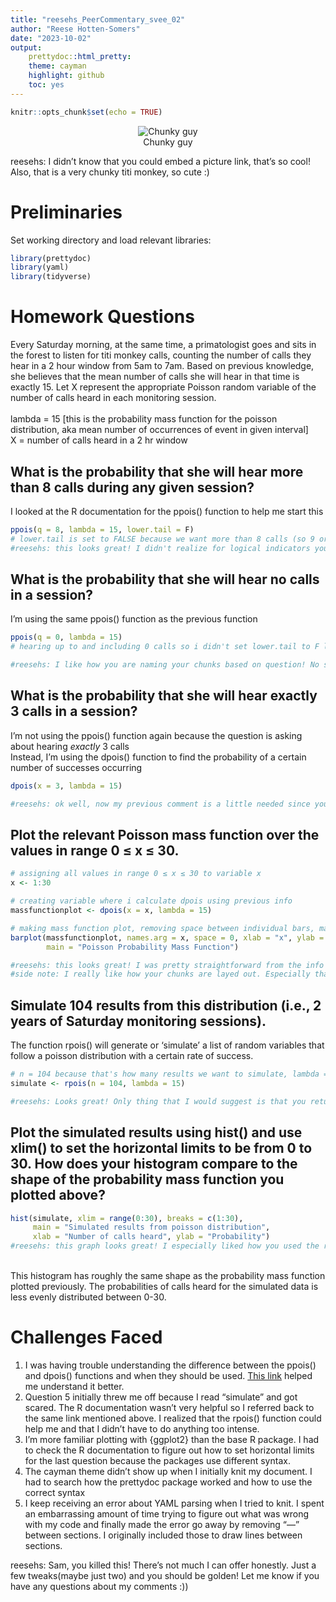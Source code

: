 ```yaml
---
title: "reesehs_PeerCommentary_svee_02"
author: "Reese Hotten-Somers"
date: "2023-10-02"
output:
    prettydoc::html_pretty:
    theme: cayman
    highlight: github
    toc: yes
---
```


```r
knitr::opts_chunk$set(echo = TRUE)
```

<center>
![Chunky guy](https://assets.isu.pub/document-structure/230706143934-6b4b2e34ca282ca67a8b26f4876f1f60/v1/ded975c198157a739b4ac00ce82f800b.jpeg)
</center>
reesehs: I didn't know that you could embed a picture link, that's so cool! Also, that is a very chunky titi monkey, so cute :)

# Preliminaries

Set working directory and load relevant libraries:
```r
library(prettydoc)
library(yaml)
library(tidyverse)
```

# Homework Questions
Every Saturday morning, at the same time, a primatologist goes and sits in the forest to listen for titi monkey calls, counting the number of calls they hear in a 2 hour window from 5am to 7am. Based on previous knowledge, she believes that the mean number of calls she will hear in that time is exactly 15. Let X represent the appropriate Poisson random variable of the number of calls heard in each monitoring session. <br><br>
lambda = 15 [this is the probability mass function for the poisson distribution, aka mean number of occurrences of event in given interval] <br>
X = number of calls heard in a 2 hr window

## What is the probability that she will hear more than 8 calls during any given session?
I looked at the R documentation for the ppois() function to help me start this
```r
ppois(q = 8, lambda = 15, lower.tail = F)
# lower.tail is set to FALSE because we want more than 8 calls (so 9 or higher)
#reesehs: this looks great! I didn't realize for logical indicators you could just use F or T! I'm learning so much already! I have also realized that I did my code wrong because I set my q to 7 instead of 8 but the question is not asking for 8 or more its really more than 8, silly me. 
```

## What is the probability that she will hear no calls in a session?
I'm using the same ppois() function as the previous function
```r
ppois(q = 0, lambda = 15) 
# hearing up to and including 0 calls so i didn't set lower.tail to F like i did previously

#reesehs: I like how you are naming your chunks based on question! No sure if it makes a difference but you could also use dpois in this instance because we are only taking the probability at one point, and not cumulative probability like ppois is used for. However I used dpois and I got the same number as you so I don't think it particularly matter. IDK just a math thought I guess :)
```

## What is the probability that she will hear exactly 3 calls in a session?
I'm not using the ppois() function again because the question is asking about hearing *exactly* 3 calls <br>
Instead, I'm using the dpois() function to find the probability of a certain number of successes occurring 
```r
dpois(x = 3, lambda = 15)

#reesehs: ok well, now my previous comment is a little needed since you explain in the header but 0 is still one number but its kind of semantics in the above question. This looks great, if you really wanted to you could get rid of lambda and x variables and just have it be dpois(3, 15) for simplicity sake. But again, totally unneeded and it might make it more confusing when you go back and try and figure out what your code is doing
```
## Plot the relevant Poisson mass function over the values in range 0 ≤ x ≤ 30.
```r
# assigning all values in range 0 ≤ x ≤ 30 to variable x
x <- 1:30 

# creating variable where i calculate dpois using previous info
massfunctionplot <- dpois(x = x, lambda = 15)

# making mass function plot, removing space between individual bars, making title and labeling axes
barplot(massfunctionplot, names.arg = x, space = 0, xlab = "x", ylab = "Pr(X = x)", 
        main = "Poisson Probability Mass Function")

#reesehs: this looks great! I was pretty straightforward from the info given in the module so no feedback from me :)
#side note: I really like how your chunks are layed out. Especially that you put your comments before the function because when you knit the file you are always able to see the explaination before the code is run. 
```

## Simulate 104 results from this distribution (i.e., 2 years of Saturday monitoring sessions).
The function rpois() will generate or 'simulate' a list of random variables that follow a poisson distribution with a certain rate of success.
```r
# n = 104 because that's how many results we want to simulate, lambda = 15 as usual
simulate <- rpois(n = 104, lambda = 15)

#reesehs: Looks great! Only thing that I would suggest is that you return simulate so that in your knit document you can see the numbers it randomly produces. 
```

## Plot the simulated results using hist() and use xlim() to set the horizontal limits to be from 0 to 30. How does your histogram compare to the shape of the probability mass function you plotted above?
```r
hist(simulate, xlim = range(0:30), breaks = c(1:30), 
     main = "Simulated results from poisson distribution", 
     xlab = "Number of calls heard", ylab = "Probability")
#reesehs: this graph looks great! I especially liked how you used the range function for xlim. I hadn't seen that before but it makes it super simple!(I just created a vector from 0-30 but I like yours more) the one thing I would say is don't forget to put probability = TRUE in your histogram so that your y access will be in terms of probability :)
```
<br> This histogram has roughly the same shape as the probability mass function plotted previously. The probabilities of calls heard for the simulated data is less evenly distributed between 0-30.


# Challenges Faced
1. I was having trouble understanding the difference between the ppois() and dpois() functions and when they should be used. [This link](https://www.statology.org/dpois-ppois-qpois-rpois-r/) helped me understand it better. <br>
2. Question 5 initially threw me off because I read "simulate" and got scared. The R documentation wasn't very helpful so I referred back to the same link mentioned above. I realized that the rpois() function could help me and that I didn't have to do anything too intense. <br>
3. I'm more familiar plotting with {ggplot2} than the base R package. I had to check the R documentation to figure out how to set horizontal limits for the last question because the packages use different syntax.<br>
4. The cayman theme didn't show up when I initially knit my document. I had to search how the prettydoc package worked and how to use the correct syntax <br>
5. I keep receiving an error about YAML parsing when I tried to knit. I spent an embarrassing amount of time trying to figure out what was wrong with my code and finally made the error go away by removing "---" between sections. I originally included those to draw lines between sections.


reesehs: Sam, you killed this! There's not much I can offer honestly. Just a few tweaks(maybe just two) and you should be golden! Let me know if you have any questions about my comments :))